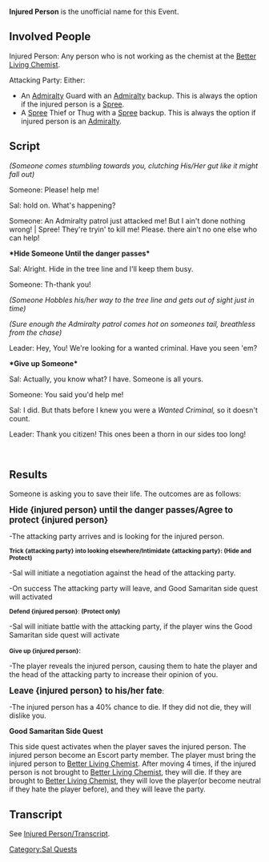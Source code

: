 '''Injured Person''' is the unofficial name for this Event. 

== Involved People ==
Injured Person: Any person who is not working as the chemist at the [[Better Living Chemist]].

Attacking Party: Either:

* An [[Admiralty]] Guard with an [[Admiralty]] backup. This is always the option if the injured person is a [[Spree]].
* A [[Spree]] Thief or Thug with a [[Spree]] backup. This is always the option if injured person is an [[Admiralty]]. <br />

== Script  ==
''(Someone comes stumbling towards you, clutching His/Her gut like it might fall out)''

Someone: Please! help me!

Sal: hold on. What's happening?

Someone: An Admiralty patrol just attacked me! But I ain't done nothing wrong! | Spree! They're tryin' to kill me! Please. there ain't no one else who can help!




'''*Hide Someone Until the danger passes*'''

Sal: Alright. Hide in the tree line and I'll keep them busy.

Someone: Th-thank you!

''(Someone Hobbles his/her way to the tree line and gets out of sight just in time)''

''(Sure enough the Admiralty patrol comes hot on someones tail, breathless from the chase)''

Leader: Hey, You! We're looking for a wanted criminal. Have you seen 'em?



'''*Give up Someone*'''

Sal: Actually, you know what? I have. Someone is all yours.

Someone: You said you'd help me!

Sal: I did. But thats before I knew you were a ''Wanted Criminal,'' so it doesn't count.

Leader: Thank you citizen! This ones been a thorn in our sides too long!





<br />

== Results ==
Someone is asking you to save their life. The outcomes are as follows: 



<big>'''Hide {injured person} until the danger passes/Agree to protect {injured person}'''</big>

-The attacking party arrives and is looking for the injured person.


<small>'''Trick {attacking party} into looking elsewhere/Intimidate {attacking party}: (Hide and Protect)'''</small> 

-Sal will initiate a negotiation against the head of the attacking party.

-On success The attacking party will leave, and Good Samaritan side quest will activated


<small>'''Defend {injured person}''': '''(Protect only)'''</small> 

-Sal will initiate battle with the attacking party, if the player wins the Good Samaritan side quest will activate


'''<small>Give up {injured person}</small>''': 

-The player reveals the injured person, causing them to hate the player and the head of the attacking party to increase their opinion of you.



'''<big>Leave {injured person} to his/her fate</big>''': 

-The injured person has a 40% chance to die. If they did not die, they will dislike you.



'''Good Samaritan Side Quest''' 

This side quest activates when the player saves the injured person. The injured person become an Escort party member. The player must bring the injured person to [[Better Living Chemist]]. After moving 4 times, if the injured person is not brought to [[Better Living Chemist]], they will die. If they are brought to [[Better Living Chemist]], they will love the player(or become neutral if they hate the player before), and they will leave the party.

== Transcript ==
See [[Injured Person/Transcript]].

[[Category:Sal Quests]]